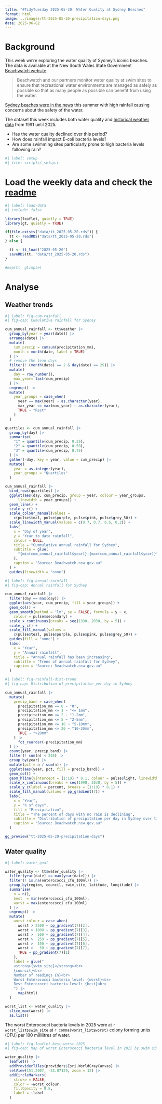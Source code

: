 ```yaml
---
title: "#TidyTuesday 2025-05-20: Water Quality at Sydney Beaches"
format: html
image: ../images/tt-2025-05-20-precipitation-days.png
date: 2025-06-02
---
```


# Background

This week we're exploring the water quality of Sydney's iconic beaches. The data is available at the New South Wales State Government [Beachwatch website](https://www.beachwatch.nsw.gov.au/waterMonitoring/waterQualityData).

> Beachwatch and our partners monitor water quality at swim sites to ensure that recreational water environments are managed as safely as possible so that as many people as possible can benefit from using the water.

[Sydney beaches were in the news](https://www.abc.net.au/news/2025-01-10/pollution-risks-in-sydney-beaches-contaminated-waterways-rain/104790856.) this summer with high rainfall causing concerns about the safety of the water.

The dataset this week includes both water quality and [historical weather data](https://open-meteo.com/) from 1991 until 2025.

- Has the water quality declined over this period?
- How does rainfall impact E-coli bacteria levels?
- Are some swimming sites particularly prone to high bacteria levels following rain?

```r
#| label: setup
#| file: scripts/_setup.r

```

# Load the weekly data and check the [readme](https://github.com/rfordatascience/tidytuesday/tree/main/data/2025/2025-05-20)

```r
#| label: load-data
#| include: false

library(leaflet, quietly = TRUE)
library(gt, quietly = TRUE)

if(file.exists("data/tt_2025-05-20.rds")) {
  tt <- readRDS("data/tt_2025-05-20.rds")
} else {

  tt <- tt_load("2025-05-20")
  saveRDS(tt, "data/tt_2025-05-20.rds")
}

#map(tt, glimpse)

```



# Analyse

## Weather trends

```r
#| label: fig-cum-rainfall
#| fig-cap: Cumulative rainfall for Sydney

cum_annual_rainfall <- tt$weather |> 
  group_by(year = year(date)) |> 
  arrange(date) |> 
  mutate(
    cum_precip = cumsum(precipitation_mm),
    month = month(date, label = TRUE)
  ) |> 
  # remove the leap days
  filter(! (month(date) == 2 & day(date) == 29)) |> 
  mutate(
    day = row_number(),
    max_year= last(cum_precip)
  ) |> 
  ungroup() |> 
  mutate(
    year_groups = case_when(
      year == max(year) ~ as.character(year),
      max_year == max(max_year) ~ as.character(year),
      TRUE ~ "Rest"
    )
  )

quartiles <- cum_annual_rainfall |> 
  group_by(day) |> 
  summarise(
    "1" = quantile(cum_precip, 0.25),
    "2" = quantile(cum_precip, 0.50),
    "3" = quantile(cum_precip, 0.75)
  ) |> 
  gather(-day, key = year, value = cum_precip) |> 
  mutate(
    year = as.integer(year),
    year_groups = "Quartiles"
  )

cum_annual_rainfall |> 
  bind_rows(quartiles) |> 
  ggplot(aes(day, cum_precip, group = year, colour = year_groups,
      linewidth = year_groups)) +
  geom_line() +
  scale_y_c() +
  scale_colour_manual(values = 
    c(pulse$teal, pulse$purple, pulse$pink, pulse$grey_50)) +
  scale_linewidth_manual(values = c(0.7, 0.7, 0.6, 0.2)) +
  labs(
    x = "Day of year", 
    y = "Year to date rainfall", 
    colour = NULL,
    title = "Cummulative annual rainfall for Sydney",
    subtitle = glue(
      "{min(cum_annual_rainfall$year)}-{max(cum_annual_rainfall$year)}"
    ),
    caption = "Source: Beachwatch.nsw.gov.au"
  ) +
  guides(linewidth = "none")

```

```r
#| label: fig-annual-rainfall
#| fig-cap: Annual rainfall for Sydney

cum_annual_rainfall |> 
  filter(day == max(day)) |> 
  ggplot(aes(year, cum_precip, fill = year_groups)) +
  geom_col() +
  geom_smooth(method = "lm", se = FALSE, formula = y ~ x, 
    colour = pulse$secondary) +
  scale_x_continuous(breaks = seq(1990, 2030, by = 5)) +
  scale_y_c() +
  scale_fill_manual(values = 
    c(pulse$teal, pulse$purple, pulse$pink, pulse$grey_50)) +
  guides(fill = "none") +
  labs(
    x = "Year",
    y = "Annual rainfall",
    title = "Annual rainfall has been increasing",
    subtitle = "Trend of annual rainfall for Sydney",
    caption = "Source: Beachwatch.nsw.gov.au"
  )

```

```r
#| label: fig-rainfall-dist-trend
#| fig-cap: Distribution of precipitation per day in Sydney

cum_annual_rainfall |>
  mutate(
    precip_band = case_when(
      precipitation_mm == 0 ~ "0",
      precipitation_mm <= 1 ~ "<= 1mm",
      precipitation_mm <= 2 ~ "1-2mm",
      precipitation_mm <= 5 ~ "2-5mm",
      precipitation_mm <= 10 ~ "5-10mm",
      precipitation_mm <= 20 ~ "10-20mm",
      TRUE ~ ">20mm"
    ) |> 
      fct_reorder(-precipitation_mm)
  ) |> 
  count(year, precip_band) |> 
  filter(! sum(n) < 365) |> 
  group_by(year) |> 
  mutate(pct = n / sum(n)) |> 
  ggplot(aes(year, pct, fill = precip_band)) +
  geom_col() +
  geom_hline(yintercept = (1:10) * 0.1, colour = pulse$light, linewidth = 0.15) +
  scale_x_continuous(breaks = seq(1990, 2030, by = 5)) +
  scale_y_c(label = percent, breaks = (1:10) * 0.1) +
  scale_fill_manual(values = pp_gradient(7)) +
  labs(
    x = "Year",
    y = "% of days",
    fill = "Precipitation",
    title = "The percent of days with no rain is declining",
    subtitle = "Distribution of precipitation per day in Sydney over time",
    caption = "Source: Beachwatch.nsw.gov.au"
  )

gg_preview("tt-2025-05-20-precipitation-days")
```

## Water quality


```r
#| label: water_qual

water_quality <- tt$water_quality |> 
  filter(year(date) == max(year(date))) |> 
  filter(! is.na(enterococci_cfu_100ml)) |> 
  group_by(region, council, swim_site, latitude, longitude) |> 
  summarise(
    n = n(),
    best  = min(enterococci_cfu_100ml), 
    worst = max(enterococci_cfu_100ml)
  ) |> 
  ungroup() |> 
  mutate(
    worst_colour = case_when(
      worst > 2500 ~ pp_gradient(7)[2],
      worst > 1000 ~ pp_gradient(7)[3],
      worst >  500 ~ pp_gradient(7)[4],
      worst >  250 ~ pp_gradient(7)[5],
      worst >  100 ~ pp_gradient(7)[6],
      worst >   50 ~ pp_gradient(7)[7],
      TRUE ~ pp_gradient(7)[1]
    ),
    label = glue("
    <strong>{swim_site}</strong><br>
    {council}<br>
    Number of readings {n}<br>
    Worst Enterococci bacteria level: {worst}<br>
    Best Enterococci bacteria level: {best}<br>
    ") |> 
      map(html)
  ) 

worst_list <- water_quality |> 
  slice_max(worst) |> 
  as.list()
```

The worst Enterococci bacteria levels in 2025 were at 
`r worst_list$swim_site`
at 
`r comma(worst_list$worst)`
colony forming units (CFU) per 100 millilitres of water.

```r
#| label: fig-leaflet-best-worst-2025
#| fig-cap: Map of worst Enterococci bacteria level in 2025 by swim site

water_quality |> 
  leaflet() |> 
  addProviderTiles(providers$Esri.WorldGrayCanvas) |> 
  setView(151.2007, -33.87129, zoom = 12) |> 
  addCircleMarkers(
    stroke = FALSE,
    color = ~worst_colour,
    fillOpacity = 0.8,
    label = ~label
  )

```

